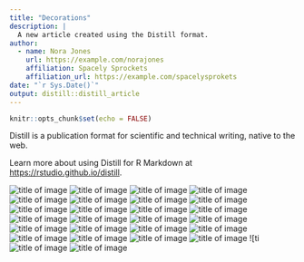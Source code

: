 ```yaml
---
title: "Decorations"
description: |
  A new article created using the Distill format.
author:
  - name: Nora Jones 
    url: https://example.com/norajones
    affiliation: Spacely Sprockets
    affiliation_url: https://example.com/spacelysprokets
date: "`r Sys.Date()`"
output: distill::distill_article
---
```


```r
knitr::opts_chunk$set(echo = FALSE)
```

Distill is a publication format for scientific and technical writing, native to the web. 

Learn more about using Distill for R Markdown at <https://rstudio.github.io/distill>.



![title of image](Images/baby shower box kit blue.jpg)
![title of image](Images/baby shark decor set.jpg)
![title of image](Images/baby decoration picture 1.jpg)
![title of image](Images/Baby shower box kit.jpg)
![title of image](Images/Barbie decor set.jpg)
![title of image](Images/celebrate pic 1.jpg)
![title of image](Images/blue 13th deocr set.jpg)
![title of image](Images/decor.jpg)
![title of image](Images/frozen decor set.jpg)
![title of image](Images/game on decor set.jpg)
![title of image](Images/lego blockes decor set.jpg)
![title of image](Images/lego city decor set.jpg)
![title of image](Images/micky mouse decor set.jpg)
![title of image](Images/minecraft decor set.jpg)
![title of image](Images/minnie mouse decor set.jpg)
![title of image](Images/paw patrol decor set.jpg)
![title of image](Images/princess decoe set.jpg)
![title of image](Images/red petals.jpg)
![title of image](Images/safsri decor set.jpg)
![title of image](Images/sonic decor set.jpg)
![title of image](Images/spiderman decor set.jpg)
![title of image](Images/star wars decor set.jpg)
![title of image](Images/summer vibes decor set.jpg)
![title of image](Images/table decor photo.jpg)
![ti![title of image](Images/tropical decor set.jpg)
![title of image](Images/welcome baby girl banner.jpg)















































































































































